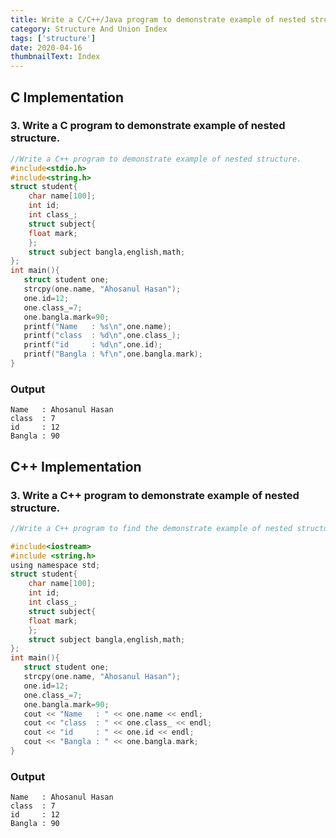 ```yaml
---
title: Write a C/C++/Java program to demonstrate example of nested structure.
category: Structure And Union Index
tags: ['structure']
date: 2020-04-16
thumbnailText: Index
---
```


## C Implementation
### 3. Write a C program to demonstrate example of nested structure.
```c
//Write a C++ program to demonstrate example of nested structure.
#include<stdio.h>
#include<string.h>
struct student{
    char name[100];
    int id;
    int class_;
    struct subject{
    float mark;
    };
    struct subject bangla,english,math;
};
int main(){
   struct student one;
   strcpy(one.name, "Ahosanul Hasan");
   one.id=12;
   one.class_=7;
   one.bangla.mark=90;
   printf("Name   : %s\n",one.name);
   printf("class  : %d\n",one.class_);
   printf("id     : %d\n",one.id);
   printf("Bangla : %f\n",one.bangla.mark);
}
```
### Output
```
Name   : Ahosanul Hasan
class  : 7
id     : 12
Bangla : 90
```

## C++ Implementation
### 3. Write a C++ program to demonstrate example of nested structure.
```c
//Write a C++ program to find the demonstrate example of nested structure.

#include<iostream>
#include <string.h>
using namespace std;
struct student{
    char name[100];
    int id;
    int class_;
    struct subject{
    float mark;
    };
    struct subject bangla,english,math;
};
int main(){
   struct student one;
   strcpy(one.name, "Ahosanul Hasan");
   one.id=12;
   one.class_=7;
   one.bangla.mark=90;
   cout << "Name   : " << one.name << endl;
   cout << "class  : " << one.class_ << endl;
   cout << "id     : " << one.id << endl;
   cout << "Bangla : " << one.bangla.mark;
}
```
### Output
```
Name   : Ahosanul Hasan
class  : 7
id     : 12
Bangla : 90
```
